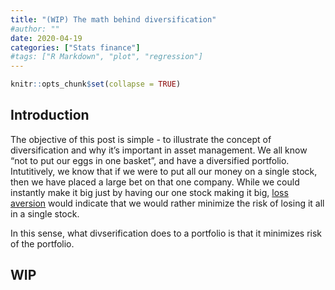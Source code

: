 ```yaml
---
title: "(WIP) The math behind diversification"
#author: ""
date: 2020-04-19
categories: ["Stats finance"]
#tags: ["R Markdown", "plot", "regression"]
---
```


```r
knitr::opts_chunk$set(collapse = TRUE)
```

## Introduction

The objective of this post is simple - to illustrate the concept of diversification and why it's important in asset management. We all know "not to put our eggs in one basket", and have a diversified portfolio. Intutitively, we know that if we were to put all our money on a single stock, then we have placed a large bet on that one company. While we could instantly make it big just by having our one stock making it big, [loss aversion](https://en.wikipedia.org/wiki/Loss_aversion) would indicate that we would rather minimize the risk of losing it all in a single stock.

In this sense, what divserification does to a portfolio is that it minimizes risk of the portfolio. 

## WIP

